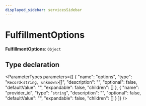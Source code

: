 ```yaml
---
displayed_sidebar: servicesSidebar
---
```



# FulfillmentOptions

 **FulfillmentOptions**: `Object`

## Type declaration

<ParameterTypes parameters={[
  {
    "name": "options",
    "type": "`Record<string, unknown>`[]",
    "description": "",
    "optional": false,
    "defaultValue": "",
    "expandable": false,
    "children": []
  },
  {
    "name": "provider_id",
    "type": "`string`",
    "description": "",
    "optional": false,
    "defaultValue": "",
    "expandable": false,
    "children": []
  }
]} />
